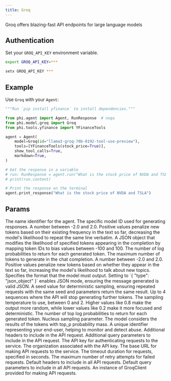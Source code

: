 ```yaml
---
title: Groq
---
```


Groq offers blazing-fast API endpoints for large language models

## Authentication

Set your `GROQ_API_KEY` environment variable.

<CodeGroup>

```bash Mac
export GROQ_API_KEY=***
```

```bash Windows
setx GROQ_API_KEY ***
```

</CodeGroup>

## Example

Use `Groq` with your `Agent`:

<CodeGroup>

```python agent.py
"""Run `pip install yfinance` to install dependencies."""

from phi.agent import Agent, RunResponse  # noqa
from phi.model.groq import Groq
from phi.tools.yfinance import YFinanceTools

agent = Agent(
    model=Groq(id="llama3-groq-70b-8192-tool-use-preview"),
    tools=[YFinanceTools(stock_price=True)],
    show_tool_calls=True,
    markdown=True,
)

# Get the response in a variable
# run: RunResponse = agent.run("What is the stock price of NVDA and TSLA")
# print(run.content)

# Print the response on the terminal
agent.print_response("What is the stock price of NVDA and TSLA")

```

</CodeGroup>

## Params

<ResponseField name="name" type="str" default="Groq">
  The name identifier for the agent.
</ResponseField>
<ResponseField name="id" type="str" default="llama3-groq-70b-8192-tool-use-preview">
  The specific model ID used for generating responses.
</ResponseField>
<ResponseField name="frequency_penalty" type="float">
  A number between -2.0 and 2.0. Positive values penalize new tokens based on their existing frequency in the text so far, decreasing the model's likelihood to repeat the same line verbatim.
</ResponseField>
<ResponseField name="logit_bias" type="Any">
  A JSON object that modifies the likelihood of specified tokens appearing in the completion by mapping token IDs to bias values between -100 and 100.
</ResponseField>
<ResponseField name="logprobs" type="int">
  The number of log probabilities to return for each generated token.
</ResponseField>
<ResponseField name="max_tokens" type="int">
  The maximum number of tokens to generate in the chat completion.
</ResponseField>
<ResponseField name="presence_penalty" type="float">
  A number between -2.0 and 2.0. Positive values penalize new tokens based on whether they appear in the text so far, increasing the model's likelihood to talk about new topics.
</ResponseField>
<ResponseField name="response_format" type="Dict[str, Any]">
  Specifies the format that the model must output. Setting to `{ "type": "json_object" }` enables JSON mode, ensuring the message generated is valid JSON.
</ResponseField>
<ResponseField name="seed" type="int">
  A seed value for deterministic sampling, ensuring repeated requests with the same seed and parameters return the same result.
</ResponseField>
<ResponseField name="stop" type="Union[str, List[str]]">
  Up to 4 sequences where the API will stop generating further tokens.
</ResponseField>
<ResponseField name="temperature" type="float">
  The sampling temperature to use, between 0 and 2. Higher values like 0.8 make the output more random, while lower values like 0.2 make it more focused and deterministic.
</ResponseField>
<ResponseField name="top_logprobs" type="int">
  The number of top log probabilities to return for each generated token.
</ResponseField>
<ResponseField name="top_p" type="float">
  Nucleus sampling parameter. The model considers the results of the tokens with top_p probability mass.
</ResponseField>
<ResponseField name="user" type="str">
  A unique identifier representing your end-user, helping to monitor and detect abuse.
</ResponseField>
<ResponseField name="extra_headers" type="Any">
  Additional headers to include in the API request.
</ResponseField>
<ResponseField name="extra_query" type="Any">
  Additional query parameters to include in the API request.
</ResponseField>
<ResponseField name="api_key" type="str">
  The API key for authenticating requests to the service.
</ResponseField>
<ResponseField name="organization" type="str">
  The organization associated with the API key.
</ResponseField>
<ResponseField name="base_url" type="str">
  The base URL for making API requests to the service.
</ResponseField>
<ResponseField name="timeout" type="float">
  The timeout duration for requests, specified in seconds.
</ResponseField>
<ResponseField name="max_retries" type="int">
  The maximum number of retry attempts for failed requests.
</ResponseField>
<ResponseField name="default_headers" type="Any">
  Default headers to include in all API requests.
</ResponseField>
<ResponseField name="default_query" type="Any">
  Default query parameters to include in all API requests.
</ResponseField>
<ResponseField name="groq_client" type="GroqClient">
  An instance of GroqClient provided for making API requests.
</ResponseField>
